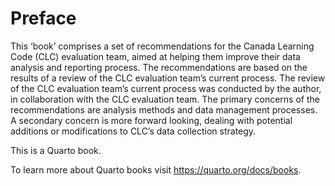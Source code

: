 # Preface {.unnumbered}

This 'book' comprises a set of recommendations for the Canada Learning Code (CLC) evaluation team, aimed at helping them improve their data analysis and reporting process. The recommendations are based on the results of a review of the CLC evaluation team's current process. The review of the CLC evaluation team's current process was conducted by the author, in collaboration with the CLC evaluation team. The primary concerns of the recommendations are analysis methods and data management processes. A secondary concern is more forward looking, dealing with potential additions or modifications to CLC's data collection strategy. 

This is a Quarto book.

To learn more about Quarto books visit <https://quarto.org/docs/books>.
